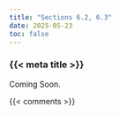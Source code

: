 ```yaml
---
title: "Sections 6.2, 6.3"
date: 2025-05-23
toc: false
---
```


### {{< meta title >}}

Coming Soon.


{{< comments >}}
